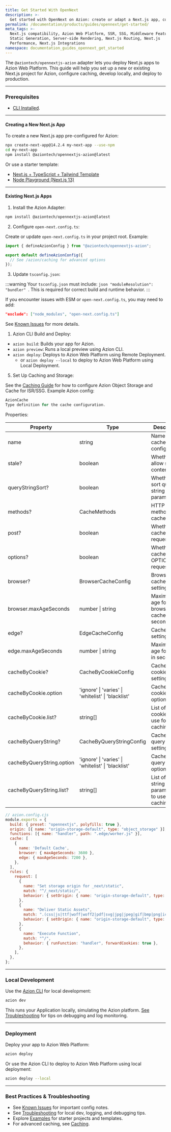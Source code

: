 ```yaml
---
title: Get Started With OpenNext
description: >-
  Get started with OpenNext on Azion: create or adapt a Next.js app, configure caching and storage for ISR/SSG, develop locally with the Azion CLI, and deploy to production.
permalink: /documentation/products/guides/opennext/get-started/
meta_tags: >-
  Next.js compatibility, Azion Web Platform, SSR, SSG, Middleware Features,
  Static Generation, Server-side Rendering, Next.js Routing, Next.js
  Performance, Next.js Integrations
namespace: documentation_guides_opennext_get_started
---
```


The `@aziontech/opennextjs-azion` adapter lets you deploy Next.js apps to Azion Web Platform. This guide will help you set up a new or existing Next.js project for Azion, configure caching, develop locally, and deploy to production.

---

### Prerequisites

- [CLI Installed](/en/documentation/products/azion-cli/overview/#installing-azion-cli).

---

#### Creating a New Next.js App

To create a new Next.js app pre-configured for Azion:

```sh
npx create-next-app@14.2.4 my-next-app --use-npm
cd my-next-app
npm install @aziontech/opennextjs-azion@latest
```

Or use a starter template:

- [Next.js + TypeScript + Tailwind Template](https://github.com/aziontech/azion-samples/tree/dev/templates/opennextjs/nextal-next-typescript-tailwind)
- [Node Playground (Next.js 13)](https://github.com/aziontech/bundler-examples/tree/main/examples/nextjs/node-playground-13)

---

#### Existing Next.js Apps

1. Install the Azion Adapter:

```sh
npm install @aziontech/opennextjs-azion@latest
```

2. Configure `open-next.config.ts`:

Create or update `open-next.config.ts` in your project root. Example:

```ts
import { defineAzionConfig } from "@aziontech/opennextjs-azion";

export default defineAzionConfig({
  // See /azion/caching for advanced options
});
```

3. Update `tsconfig.json`:

:::warning
Your `tsconfig.json` must include: ```json "moduleResolution": "bundler" ```. This is required for correct build and runtime behavior.
:::

If you encounter issues with ESM or `open-next.config.ts`, you may need to add:

```json
"exclude": ["node_modules", "open-next.config.ts"]
```

See [Known Issues](/en/documentation/devtools/azion-edge-runtime/compatibility/nextjs/#known-issues) for more details.

1. Azion CLI Build and Deploy:

- `azion build`: Builds your app for Azion.
- `azion preview`: Runs a local preview using Azion CLI.
- `azion deploy`: Deploys to Azion Web Platform using Remote Deployment.
  - or `azion deploy --local` to deploy to Azion Web Platform using Local Deployment.

5. Set Up Caching and Storage:

See the [Caching Guide](/azion/caching) for how to configure Azion Object Storage and Cache for ISR/SSG. Example Azion config:
 
```ts
AzionCache
Type definition for the cache configuration.
```

Properties:

| Property | Type | Description |
| --- | --- | --- |
| name | string | Name of the cache configuration. |
| stale? | boolean | Whether to allow stale content. |
| queryStringSort? | boolean | Whether to sort query string parameters. |
| methods? | CacheMethods | HTTP methods to cache. |
| post? | boolean | Whether to cache POST requests. |
| options? | boolean | Whether to cache OPTIONS requests. |
| browser? | BrowserCacheConfig | Browser cache settings. |
| browser.maxAgeSeconds | number \| string | Maximum age for browser cache in seconds. |
| edge? | EdgeCacheConfig | Cache settings. |
| edge.maxAgeSeconds | number \| string | Maximum age for cache in seconds. |
| cacheByCookie? | CacheByCookieConfig | Cache by cookie settings. |
| cacheByCookie.option | 'ignore' \| 'varies' \| 'whitelist' \| 'blacklist' | Cache by cookie option. |
| cacheByCookie.list? | string[] | List of cookies to use for caching. |
| cacheByQueryString? | CacheByQueryStringConfig | Cache by query string settings. |
| cacheByQueryString.option | 'ignore' \| 'varies' \| 'whitelist' \| 'blacklist' | Cache by query string option. |
| cacheByQueryString.list? | string[] | List of query string parameters to use for caching. |


```js
// azion.config.cjs
module.exports = {
  build: { preset: "opennextjs", polyfills: true },
  origin: [{ name: "origin-storage-default", type: "object_storage" }],
  functions: [{ name: "handler", path: ".edge/worker.js" }],
  cache: [
    {
      name: 'Default Cache',
      browser: { maxAgeSeconds: 3600 },
      edge: { maxAgeSeconds: 7200 },
    },
  ],
  rules: {
    request: [
      {
        name: "Set storage origin for _next/static",
        match: "^/_next/static/",
        behavior: { setOrigin: { name: "origin-storage-default", type: "object_storage" }, deliver: true },
      },
      {
        name: "Deliver Static Assets",
        match: ".(css|js|ttf|woff|woff2|pdf|svg|jpg|jpeg|gif|bmp|png|ico|mp4|json)$",
        behavior: { setOrigin: { name: "origin-storage-default", type: "object_storage" }, deliver: true },
      },
      {
        name: "Execute Function",
        match: "^/",
        behavior: { runFunction: "handler", forwardCookies: true },
      },
    ],
  },
};
```

---

### Local Development

Use the [Azion CLI](/en/documentation/products/cli/) for local development:

```sh
azion dev
```

This runs your Application locally, simulating the Azion platform. [See Troubleshooting](/en/documentation/products/guides/opennext/troubleshooting/) for tips on debugging and log monitoring.

---

### Deployment

Deploy your app to Azion Web Platform:

```sh
azion deploy
```

Or use the Azion CLI to deploy to Azion Web Platform using local deployment:

```sh
azion deploy --local
```

---

### Best Practices & Troubleshooting

- See [Known Issues](/en/documentation/devtools/azion-edge-runtime/compatibility/nextjs/#known-issues) for important config notes.
- See [Troubleshooting](/en/documentation/products/guides/opennext/troubleshooting/) for local dev, logging, and debugging tips.
- Explore [Examples](/en/documentation/devtools/azion-edge-runtime/compatibility/nextjs/#examples) for starter projects and templates.
- For advanced caching, see [Caching](/azion/caching).
